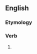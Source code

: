 ==English==

===Etymology===
{{suffix|divide|eth|lang=en}}

===Verb===
{{head|en|verb form}}

# {{en-archaic third-person singular of|divide}}